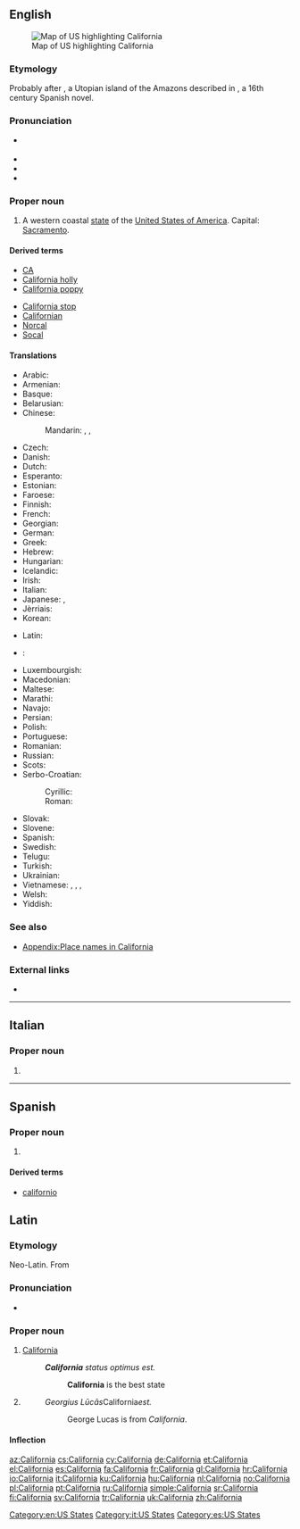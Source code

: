 {{also|Califórnia}}
==English==

[[Image:Map of USA highlighting California.png|thumb|right|Map of US highlighting California]]

===Etymology===
Probably {{etyl|es|en}} after {{term|California|lang=es}}, a Utopian island of the Amazons described in ''{{w|Las Sergas de Esplandián}}'', a 16th century Spanish novel.

===Pronunciation===
* {{a|US}} {{IPA|/ˌkæl.ɪ.ˈfɔɹ.njə/|/ˌkæl.ɪ.ˈfɔɹ.ni.ə/|lang=en}}
* {{audio|en-us-California.ogg|Audio (US)|lang=en}}
* {{rhymes|ɔː(r)niə|lang=en}}
* {{hyphenation|Cal|i|for|nia|lang=en}}

===Proper noun===
{{en-proper noun}}

# A western coastal [[state]] of the [[United States of America]]. Capital: [[Sacramento]].

====Derived terms====
{{top2}}
* [[CA]]
* [[California holly]]
* [[California poppy]]
{{mid2}}
* [[California stop]]
* [[Californian]]
* [[Norcal]]
* [[Socal]]
{{bottom}}

====Translations====
{{trans-top|state of the United States of America}}
* Arabic: {{t|ar|كاليفورنيا|f|tr=kalifúrniya}}
* Armenian: {{t|hy|Կալիֆոռնիա|tr=Kalifoṙnia}}
* Basque: {{t|eu|Kalifornia}}
* Belarusian: {{t|be|Каліфорнія|tr=Kalifornija}}
* Chinese:
*: Mandarin: {{t+|cmn|加利福尼亞州|sc=Hani}}, {{t|cmn|加利福尼亚州|tr=Jiālìfúníyǎ-zhōu|sc=Hani}}, {{t+|cmn|加州|tr=Jiā-zhōu|sc=Hani}}
* Czech: {{t+|cs|Kalifornie|f}}
* Danish: {{t|da|Californien}}
* Dutch: {{t+|nl|Californië}}
* Esperanto: {{t|eo|Kalifornio}}
* Estonian: {{t+|et|California}}
* Faroese: {{t|fo|Kalifornia|n}}
* Finnish: {{t+|fi|Kalifornia}}
* French: {{t+|fr|Californie|f}}
* Georgian: {{t|ka|კალიფორნია|sc=Geor}}
* German: {{t+|de|Kalifornien|n}}
* Greek: {{t+|el|Καλιφόρνια|tr=Kalifórnia}}
* Hebrew: {{t|he|קליפורניה|f|tr=qalifornia}}
* Hungarian: {{t+|hu|Kalifornia}}
* Icelandic: {{t|is|Kalifornía|f}}
* Irish: {{t|ga|an Chalafóirn|f}}
* Italian: {{t+|it|California|f}}
* Japanese: {{t+|ja|カリフォルニア州|tr=Kariforunia-shū}}, {{t+|ja|加州|tr=Ka-shū}}
* Jèrriais: {{t|roa-jer|Califournie|f}}
* Korean: {{t|ko|캘리포니아 주|sc=Kore}}
{{trans-mid}}
* Latin: {{t|la|California|f}}
* {{ttbc|li}}: {{t|li|Californije}}
* Luxembourgish: {{t+|lb|Kalifornien}}
* Macedonian: {{t|mk|Калифорнија|f|tr=Kalifórnija}}
* Maltese: {{t|mt|Kalifornja}}
* Marathi: {{t|mr|कॅलिफॉर्निया|m|tr=kǎlifǒrniyā|sc=Deva}}
* Navajo: {{t|nv|Akééháshį́į́h hahoodzo}}
* Persian: {{t+|fa|کالیفرنیا|tr=kâliforniâ|sc=fa-Arab}}
* Polish: {{t+|pl|Kalifornia|f}}
* Portuguese: {{t+|pt|Califórnia|f}}
* Romanian: {{t|ro|California|f}}
* Russian: {{t|ru|Калифорния|f|tr=Kalifórnija}}
* Scots: {{t|sco|Californie}}
* Serbo-Croatian:
*: Cyrillic: {{t|sh|Калифо̀рнија|f|sc=Cyrl}}
*: Roman: {{t|sh|Kalifòrnija|f}}
* Slovak: {{t|sk|Kalifornia|f}}
* Slovene: {{t|sl|Kalifórnija|f}}
* Spanish: {{t+|es|California|f}}
* Swedish: {{t+|sv|Kalifornien}}
* Telugu: {{t|te|కాలిఫోర్నియా}}
* Turkish: {{t|tr|Kaliforniya}}
* Ukrainian: {{t|uk|Каліфорнія|f|tr=Kalifornija}}
* Vietnamese: {{t+|vi|Ca Li}}, {{t|vi|Ca-li}}, {{t|vi|Ca-li-phoóc-ni-a}}, {{t|vi|Caliphoócnia}}
* Welsh: {{t|cy|Califfornia}}
* Yiddish: {{t|yi|קאַליפֿאָרניע|tr=kalifornie|sc=Hebr}}
{{trans-bottom}}

===See also===
* [[Appendix:Place names in California]]

===External links===
* {{pedialite}}

[[Category:en:US States]]

----

==Italian==

===Proper noun===
{{it-proper noun|g=f}}

# {{l/en|California}}

[[Category:it:US States]]

----

==Spanish==

===Proper noun===
{{es-proper noun|f}}

# {{l/en|California}}

====Derived terms====
* [[californio]]

[[Category:es:US States]]

==Latin==

===Etymology===
Neo-Latin. From {{etyl|en|la}} {{m|en|California}}

===Pronunciation===
* {{a|Classical}} {{IPA|[ˈkalɪfoːrniːa]|lang=la}}

===Proper noun===
{{la-location|California|Californiae|Californiae|Californiae|Californiae|f|sg|first}}

# [[California]]
#: '''''California''' status optimus est.''
#:: '''California''' is the best state
# {{inflection of|California||abl|lang=la}}
#: ''Georgius Lūcās ''California'' est.''
#:: George Lucas is from ''California''.

====Inflection====
{{la-decl-1st-loc|num=sg|Californi}}

[[az:California]]
[[cs:California]]
[[cy:California]]
[[de:California]]
[[et:California]]
[[el:California]]
[[es:California]]
[[fa:California]]
[[fr:California]]
[[gl:California]]
[[hr:California]]
[[io:California]]
[[it:California]]
[[ku:California]]
[[hu:California]]
[[nl:California]]
[[no:California]]
[[pl:California]]
[[pt:California]]
[[ru:California]]
[[simple:California]]
[[sr:California]]
[[fi:California]]
[[sv:California]]
[[tr:California]]
[[uk:California]]
[[zh:California]]